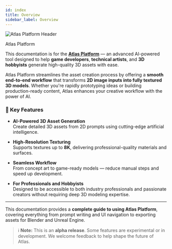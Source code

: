 ```yaml
---
id: index
title: Overview
sidebar_label: Overview
---
```

<div style={{ textAlign: 'center', margin: '1.5rem 0' }}>
  <img
    src="\img/headers/05.jpg"
    alt="Atlas Platform Header"
    style={{ maxWidth: '100%', borderRadius: '8px' }}
  />
  <p style={{ fontSize: '0.9rem', color: '#555', marginTop: '0.5rem' }}>
   Atlas Platform 
  </p>
</div>



This documentation is for the [**Atlas Platform**](https://frontend.beta.atlas.design/editor) — an advanced AI-powered tool designed to help **game developers**, **technical artists**, and **3D hobbyists** generate high-quality 3D assets with ease.

Atlas Platform streamlines the asset creation process by offering a **smooth end-to-end workflow** that transforms **2D image inputs into fully textured 3D models**. Whether you're rapidly prototyping ideas or building production-ready content, Atlas enhances your creative workflow with the power of AI.

### 🔑 Key Features

- **AI-Powered 3D Asset Generation**  
  Create detailed 3D assets from 2D prompts using cutting-edge artificial intelligence.

- **High-Resolution Texturing**  
  Supports textures up to **8K**, delivering professional-quality materials and surfaces.

- **Seamless Workflow**  
  From concept art to game-ready models — reduce manual steps and speed up development.

- **For Professionals and Hobbyists**  
  Designed to be accessible to both industry professionals and passionate creators without requiring deep 3D modeling expertise.

---

This documentation provides a **complete guide to using Atlas Platform**, covering everything from prompt writing and UI navigation to exporting assets for Blender and Unreal Engine.

> ℹ️ **Note:** This is an **alpha release**. Some features are experimental or in development. We welcome feedback to help shape the future of Atlas.
